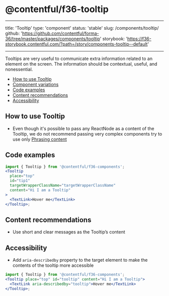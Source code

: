 # @contentful/f36-tooltip

---

title: 'Tooltip'
type: 'component'
status: 'stable'
slug: /components/tooltip/
github: 'https://github.com/contentful/forma-36/tree/master/packages/components/tooltip'
storybook: 'https://f36-storybook.contentful.com/?path=/story/components-tooltip--default'

---

Tooltips are very useful to communicate extra information related to an element on the screen. The information should be contextual, useful, and nonessential.

- [How to use Tooltip](#how-to-use-Tooltip)
- [Component variations](#component-variations)
- [Code examples](#code-examples)
- [Content recommendations](#content-recommendations)
- [Accessibility](#accessibility)

## How to use Tooltip

- Even though it's possible to pass any ReactNode as a content of the Tooltip,
  we do not recommend passing very complex components try to use only [Phrasing content](https://developer.mozilla.org/en-US/docs/Web/Guide/HTML/Content_categories#Phrasing_content)

## Code examples

```jsx
import { Tooltip } from '@contentful/f36-components';
<Tooltip
  place="top"
  id="tip1"
  targetWrapperClassName="targetWrapperClassName"
  content="Hi I am a Tooltip"
>
  <TextLink>Hover me</TextLink>
</Tooltip>;
```

## Content recommendations

- Use short and clear messages as the Tooltip’s content

## Accessibility

- Add `aria-describedby` property to the target element to make the contents of the tooltip more accessible

```jsx
import { Tooltip } from '@contentful/f36-components';
<Tooltip place="top" id="tooltip" content="Hi I am a Tooltip">
  <TextLink aria-describedby="tooltip">Hover me</TextLink>
</Tooltip>;
```
